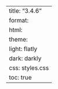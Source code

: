 ---
title: "3.4.6"
format:
    html:
        theme:
            light: flatly
            dark: darkly
        css: styles.css
        toc: true
---